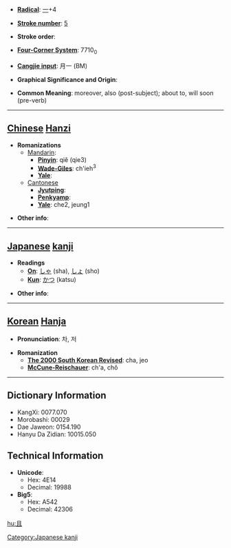 * '''[[Wiktionary:Chinese radical index| Radical]]''': [[Wiktionary:Chinese radical index 一|一]]+4

* '''[[Wiktionary:Chinese total strokes index|Stroke number]]''': [[Wiktionary:Chinese total strokes index 5|5]]

* '''Stroke order''': 

* '''[[Wiktionary:Chinese four corner index|Four-Corner System]]''': 7710<sub>0</sub>

* '''[[Wiktionary:Chinese Cangjie index|Cangjie input]]''': 月一 (BM)

* '''Graphical Significance and Origin''': 

* '''Common Meaning''': moreover, also (post-subject); about to, will soon (pre-verb)

----

== [[Chinese]] [[Hanzi]] ==

* '''Romanizations'''
** [[Mandarin]]:
*** '''[[Pinyin]]''': qiě (qie3)
*** '''[[Wade-Giles]]''': ch'ieh<sup>3</sup>
*** '''[[Yale]]''': 
**[[Cantonese]]
***'''[[Jyutping]]''':
***'''[[Penkyamp]]''': 
***'''[[Yale]]''': che2, jeung1

* '''Other info''': 

----

== [[Japanese]] [[kanji]] ==

* '''Readings'''
** '''[[On]]''': [[しゃ]] (sha), [[しょ]] (sho)
** '''[[Kun]]''': [[かつ]] (katsu)

* '''Other info''':  

----

== [[Korean]] [[Hanja]] ==

* '''Pronunciation''': 차, 저

* '''Romanization'''
** '''[[The 2000 South Korean Revised Romanization|The 2000 South Korean Revised]]''': cha, jeo
** '''[[McCune-Reischauer]]''': ch'a, chŏ

----

== Dictionary Information ==

* KangXi: 0077.070
* Morobashi: 00029
* Dae Jaweon: 0154.190
* Hanyu Da Zidian: 10015.050

== Technical Information ==

* '''Unicode''':
** Hex: 4E14
** Decimal: 19988
* '''Big5''':
** Hex: A542
** Decimal: 42306

[[Category:Japanese kanji]]

[[hu:且]]